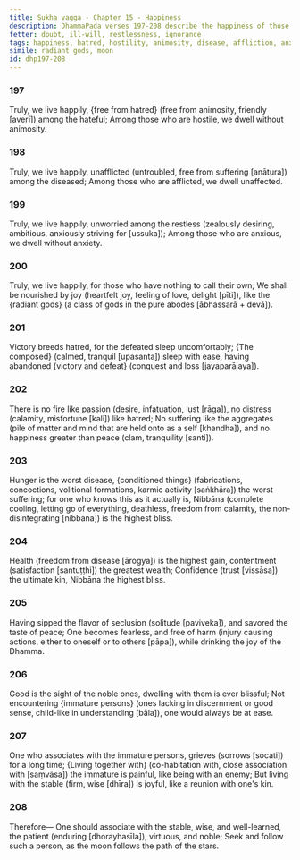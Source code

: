 ```yaml
---
title: Sukha vagga - Chapter 15 - Happiness
description: DhammaPada verses 197-208 describe the happiness of those who live without hatred, affliction, and anxiety, the fire of passion, the worst disease, the highest gain, the highest bliss, the joy of the Dhamma, the association with the wise, and the importance of seeking and following a wise person. 
fetter: doubt, ill-will, restlessness, ignorance
tags: happiness, hatred, hostility, animosity, disease, affliction, anxiety, restlessness, joy, radiant gods, victory, defeat, passion, distress, aggregates, peace, hunger, conditioned things, fabrications, concoctions, volitional formations, karmic activity, health, contentment, satisfaction, confidence, trust, Nibbāna, tranquility, insight, seclusion, solitude, noble ones, immature persons, harm, stable, wise, well-learned, patient, virtuous, moon, stars
simile: radiant gods, moon
id: dhp197-208
---
```


### 197

Truly, we live happily,
\{free from hatred} (free from animosity, friendly [averī]) among the hateful;
Among those who are hostile,
we dwell without animosity.

### 198

Truly, we live happily,
unafflicted (untroubled, free from suffering [anātura]) among the diseased;
Among those who are afflicted,
we dwell unaffected.

### 199

Truly, we live happily,
unworried among the restless (zealously desiring, ambitious, anxiously striving for [ussuka]);
Among those who are anxious,
we dwell without anxiety.

### 200

Truly, we live happily,
for those who have nothing to call their own;
We shall be nourished by joy (heartfelt joy, feeling of love, delight [pīti]),
like the \{radiant gods} (a class of gods in the pure abodes [ābhassarā + devā]).

### 201

Victory breeds hatred,
for the defeated sleep uncomfortably;
\{The composed} (calmed, tranquil [upasanta]) sleep with ease,
having abandoned \{victory and defeat} (conquest and loss [jayaparājaya]).

### 202

There is no fire like passion (desire, infatuation, lust [rāga]),
no distress (calamity, misfortune [kali]) like hatred;
No suffering like the aggregates (pile of matter and mind that are held onto as a self [khandha]),
and no happiness greater than peace (clam, tranquility [santi]).

### 203

Hunger is the worst disease,
\{conditioned things} (fabrications, concoctions, volitional formations, karmic activity [saṅkhāra]) the worst suffering;
for one who knows this as it actually is,
Nibbāna (complete cooling, letting go of everything, deathless, freedom from calamity, the non-disintegrating [nibbāna]) is the highest bliss.

### 204

Health (freedom from disease [ārogya]) is the highest gain,
contentment (satisfaction [santuṭṭhi]) the greatest wealth;
Confidence (trust [vissāsa]) the ultimate kin,
Nibbāna the highest bliss.

### 205

Having sipped the flavor of seclusion (solitude [paviveka]),
and savored the taste of peace;
One becomes fearless, and free of harm (injury causing actions, either to oneself or to others [pāpa]),
while drinking the joy of the Dhamma.

### 206

Good is the sight of the noble ones,
dwelling with them is ever blissful;
Not encountering \{immature persons} (ones lacking in discernment or good sense, child-like in understanding [bāla]),
one would always be at ease.

### 207

One who associates with the immature persons,
grieves (sorrows [socati]) for a long time;
\{Living together with} (co-habitation with, close association with [saṃvāsa]) the immature is painful,
like being with an enemy;
But living with the stable (firm, wise [dhīra]) is joyful,
like a reunion with one's kin.

### 208

Therefore—
One should associate with the stable, wise, and well-learned,
the patient (enduring [dhorayhasīla]), virtuous, and noble;
Seek and follow such a person,
as the moon follows the path of the stars.